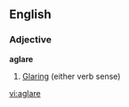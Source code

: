 ==English==

===Adjective===
'''aglare'''

# {{postpositive}} [[glare|Glar]]ing (either verb sense)

{{en-adj-lacks-inflect}}

[[vi:aglare]]